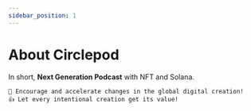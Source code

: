 ```yaml
---
sidebar_position: 1
---
```


# About Circlepod

In short, **Next Generation Podcast** with NFT and Solana.

```
🚀 Encourage and accelerate changes in the global digital creation!
👍 Let every intentional creation get its value!
```